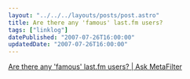 ```yaml
---
layout: "../../../layouts/posts/post.astro"
title: Are there any 'famous' last.fm users?
tags: ["linklog"]
datePublished: "2007-07-26T16:00:00"
updatedDate: "2007-07-26T16:00:00"
---
```


[Are there any 'famous' last.fm users? | Ask MetaFilter](https://ask.metafilter.com/67839/Are-there-any-famous-lastfm-users)
